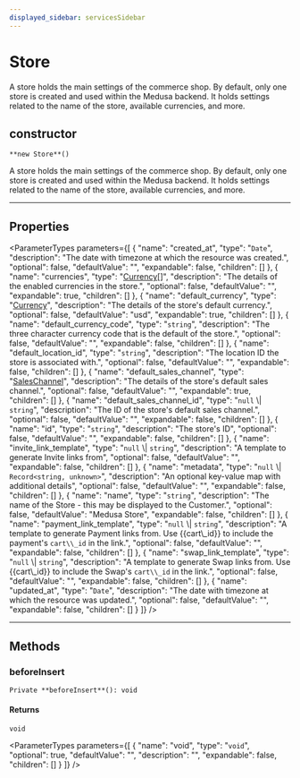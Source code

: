 ```yaml
---
displayed_sidebar: servicesSidebar
---
```



# Store

A store holds the main settings of the commerce shop. By default, only one store is created and used within the Medusa backend. It holds settings related to the name of the store, available currencies, and more.

## constructor

`**new Store**()`

A store holds the main settings of the commerce shop. By default, only one store is created and used within the Medusa backend. It holds settings related to the name of the store, available currencies, and more.

___

## Properties

<ParameterTypes parameters={[
  {
    "name": "created_at",
    "type": "`Date`",
    "description": "The date with timezone at which the resource was created.",
    "optional": false,
    "defaultValue": "",
    "expandable": false,
    "children": []
  },
  {
    "name": "currencies",
    "type": "[Currency](Currency.mdx)[]",
    "description": "The details of the enabled currencies in the store.",
    "optional": false,
    "defaultValue": "",
    "expandable": true,
    "children": []
  },
  {
    "name": "default_currency",
    "type": "[Currency](Currency.mdx)",
    "description": "The details of the store's default currency.",
    "optional": false,
    "defaultValue": "usd",
    "expandable": true,
    "children": []
  },
  {
    "name": "default_currency_code",
    "type": "`string`",
    "description": "The three character currency code that is the default of the store.",
    "optional": false,
    "defaultValue": "",
    "expandable": false,
    "children": []
  },
  {
    "name": "default_location_id",
    "type": "`string`",
    "description": "The location ID the store is associated with.",
    "optional": false,
    "defaultValue": "",
    "expandable": false,
    "children": []
  },
  {
    "name": "default_sales_channel",
    "type": "[SalesChannel](SalesChannel.mdx)",
    "description": "The details of the store's default sales channel.",
    "optional": false,
    "defaultValue": "",
    "expandable": true,
    "children": []
  },
  {
    "name": "default_sales_channel_id",
    "type": "`null` \\| `string`",
    "description": "The ID of the store's default sales channel.",
    "optional": false,
    "defaultValue": "",
    "expandable": false,
    "children": []
  },
  {
    "name": "id",
    "type": "`string`",
    "description": "The store's ID",
    "optional": false,
    "defaultValue": "",
    "expandable": false,
    "children": []
  },
  {
    "name": "invite_link_template",
    "type": "`null` \\| `string`",
    "description": "A template to generate Invite links from",
    "optional": false,
    "defaultValue": "",
    "expandable": false,
    "children": []
  },
  {
    "name": "metadata",
    "type": "`null` \\| `Record<string, unknown>`",
    "description": "An optional key-value map with additional details",
    "optional": false,
    "defaultValue": "",
    "expandable": false,
    "children": []
  },
  {
    "name": "name",
    "type": "`string`",
    "description": "The name of the Store - this may be displayed to the Customer.",
    "optional": false,
    "defaultValue": "Medusa Store",
    "expandable": false,
    "children": []
  },
  {
    "name": "payment_link_template",
    "type": "`null` \\| `string`",
    "description": "A template to generate Payment links from. Use &#123;&#123;cart\\_id&#125;&#125; to include the payment's `cart\\_id` in the link.",
    "optional": false,
    "defaultValue": "",
    "expandable": false,
    "children": []
  },
  {
    "name": "swap_link_template",
    "type": "`null` \\| `string`",
    "description": "A template to generate Swap links from. Use &#123;&#123;cart\\_id&#125;&#125; to include the Swap's `cart\\_id` in the link.",
    "optional": false,
    "defaultValue": "",
    "expandable": false,
    "children": []
  },
  {
    "name": "updated_at",
    "type": "`Date`",
    "description": "The date with timezone at which the resource was updated.",
    "optional": false,
    "defaultValue": "",
    "expandable": false,
    "children": []
  }
]} />

___

## Methods

### beforeInsert

`Private **beforeInsert**(): void`

#### Returns

`void`

<ParameterTypes parameters={[
  {
    "name": "void",
    "type": "`void`",
    "optional": true,
    "defaultValue": "",
    "description": "",
    "expandable": false,
    "children": []
  }
]} />
